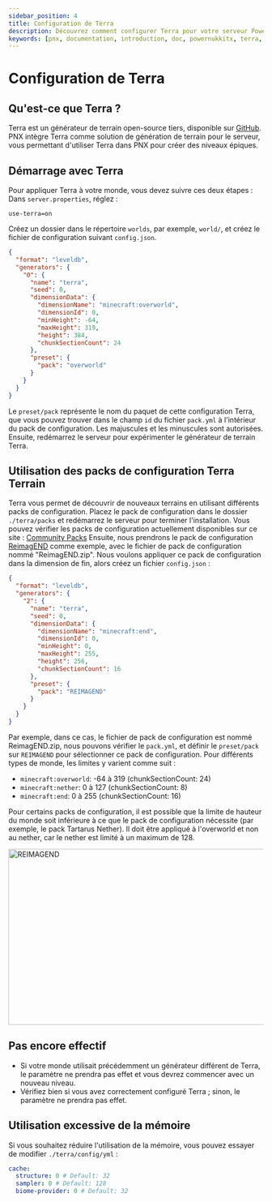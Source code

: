 ```yaml
---
sidebar_position: 4
title: Configuration de Terra
description: Découvrez comment configurer Terra pour votre serveur PowerNukkitX.
keywords: [pnx, documentation, introduction, doc, powernukkitx, terra, configuration]
---
```


# Configuration de Terra

## Qu'est-ce que Terra ?
Terra est un générateur de terrain open-source tiers, disponible sur [GitHub](https://github.com/PolyhedralDev/Terra). PNX intègre Terra comme solution de génération de terrain pour le serveur, vous permettant d'utiliser Terra dans PNX pour créer des niveaux épiques.

## Démarrage avec Terra
Pour appliquer Terra à votre monde, vous devez suivre ces deux étapes :
Dans `server.properties`, réglez :
```properties
use-terra=on
```
Créez un dossier dans le répertoire `worlds`, par exemple, `world/`, et créez le fichier de configuration suivant `config.json`.
```json
{
  "format": "leveldb",
  "generators": {
    "0": {
      "name": "terra",
      "seed": 0,
      "dimensionData": {
        "dimensionName": "minecraft:overworld",
        "dimensionId": 0,
        "minHeight": -64,
        "maxHeight": 319,
        "height": 384,
        "chunkSectionCount": 24
      },
      "preset": {
        "pack": "overworld"
      }
    }
  }
}
```
Le `preset/pack` représente le nom du paquet de cette configuration Terra, que vous pouvez trouver dans le champ `id` du fichier `pack.yml` à l'intérieur du pack de configuration. Les majuscules et les minuscules sont autorisées.
Ensuite, redémarrez le serveur pour expérimenter le générateur de terrain Terra.

## Utilisation des packs de configuration Terra Terrain
Terra vous permet de découvrir de nouveaux terrains en utilisant différents packs de configuration. Placez le pack de configuration dans le dossier `./terra/packs` et redémarrez le serveur pour terminer l'installation.
Vous pouvez vérifier les packs de configuration actuellement disponibles sur ce site : [Community Packs](https://terra.polydev.org/config/community-packs.html)
Ensuite, nous prendrons le pack de configuration [ReimagEND](https://github.com/justaureus/ReimagEND) comme exemple, avec le fichier de pack de configuration nommé "ReimagEND.zip".
Nous voulons appliquer ce pack de configuration dans la dimension de fin, alors créez un fichier `config.json` :
```json
{
  "format": "leveldb",
  "generators": {
    "2": {
      "name": "terra",
      "seed": 0,
      "dimensionData": {
        "dimensionName": "minecraft:end",
        "dimensionId": 0,
        "minHeight": 0,
        "maxHeight": 255,
        "height": 256,
        "chunkSectionCount": 16
      },
      "preset": {
        "pack": "REIMAGEND"
      }
    }
  }
}
```
Par exemple, dans ce cas, le fichier de pack de configuration est nommé ReimagEND.zip, nous pouvons vérifier le `pack.yml`, et définir le `preset/pack` sur `REIMAGEND` pour sélectionner ce pack de configuration.
Pour différents types de monde, les limites y varient comme suit :
- `minecraft:overworld`: -64 à 319 (chunkSectionCount: 24)
- `minecraft:nether`: 0 à 127 (chunkSectionCount: 8)
- `minecraft:end`: 0 à 255 (chunkSectionCount: 16)

Pour certains packs de configuration, il est possible que la limite de hauteur du monde soit inférieure à ce que le pack de configuration nécessite (par exemple, le pack Tartarus Nether). Il doit être appliqué à l'overworld et non au nether, car le nether est limité à un maximum de 128.

<div style={{'text-align': 'center'}}>
    <img alt="REIMAGEND" height="347" src="/docs/terra_faq/ReimagEND_min.png" width="640"/>
</div>

## Pas encore effectif
- Si votre monde utilisait précédemment un générateur différent de Terra, le paramètre ne prendra pas effet et vous devrez commencer avec un nouveau niveau.
- Vérifiez bien si vous avez correctement configuré Terra ; sinon, le paramètre ne prendra pas effet.

## Utilisation excessive de la mémoire
Si vous souhaitez réduire l'utilisation de la mémoire, vous pouvez essayer de modifier `./terra/config/yml` :

```yaml
cache:
  structure: 0 # Default: 32
  sampler: 0 # Default: 128
  biome-provider: 0 # Default: 32
```